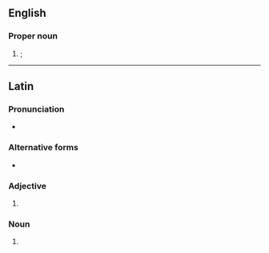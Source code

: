{{also|jul|Jul|júl|Jul.|júl.}}
==English==

===Proper noun===
{{en-proper noun}}

# {{alternative form of|en|Jul.}}; {{abbreviation of|en|July}}

----

==Latin==

===Pronunciation===
* {{la-IPA|jūris utriusque licentiātus}}
===Alternative forms===
* {{l|la|IUL}}

===Adjective===
{{la-adj|JUL|indecl=1}}

# {{abbreviation of|la|[[jus|jūris]] [[uterque|utriusque]] [[licentiātus]]||licensed under both laws}} {{n-g|indicated that the designated matter was [[permitted]] and [[proper]] under all [[civil]] and [[spiritual]] laws}}

===Noun===
{{la-noun|JUL|indecl=1|g=m}}

# {{abbreviation of|la|[[jus|jūris]] [[uterque|utriusque]] [[licentiātus]]||license of both laws}} {{n-g|designates someone's or something's legitimate license to perform both civil and spiritual services; "Licentiate of Both Laws" civil and canon}}